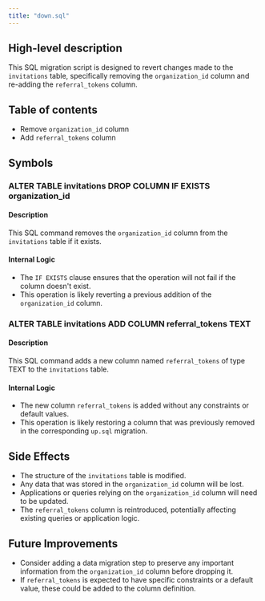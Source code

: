 ```yaml
---
title: "down.sql"
---
```


## High-level description
This SQL migration script is designed to revert changes made to the `invitations` table, specifically removing the `organization_id` column and re-adding the `referral_tokens` column.

## Table of contents
- Remove `organization_id` column
- Add `referral_tokens` column

## Symbols

### ALTER TABLE invitations DROP COLUMN IF EXISTS organization_id
#### Description
This SQL command removes the `organization_id` column from the `invitations` table if it exists.

#### Internal Logic
- The `IF EXISTS` clause ensures that the operation will not fail if the column doesn't exist.
- This operation is likely reverting a previous addition of the `organization_id` column.

### ALTER TABLE invitations ADD COLUMN referral_tokens TEXT
#### Description
This SQL command adds a new column named `referral_tokens` of type TEXT to the `invitations` table.

#### Internal Logic
- The new column `referral_tokens` is added without any constraints or default values.
- This operation is likely restoring a column that was previously removed in the corresponding `up.sql` migration.

## Side Effects
- The structure of the `invitations` table is modified.
- Any data that was stored in the `organization_id` column will be lost.
- Applications or queries relying on the `organization_id` column will need to be updated.
- The `referral_tokens` column is reintroduced, potentially affecting existing queries or application logic.

## Future Improvements
- Consider adding a data migration step to preserve any important information from the `organization_id` column before dropping it.
- If `referral_tokens` is expected to have specific constraints or a default value, these could be added to the column definition.